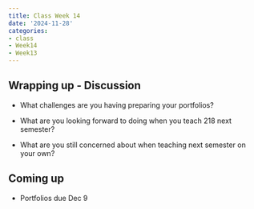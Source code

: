 ```yaml
---
title: Class Week 14
date: '2024-11-28'
categories:
- class
- Week14
- Week13
---
```


## Wrapping up - Discussion

- What challenges are you having preparing your portfolios?

- What are you looking forward to doing when you teach 218 next semester?

- What are you still concerned about when teaching next semester on your own?


## Coming up

- Portfolios due Dec 9

